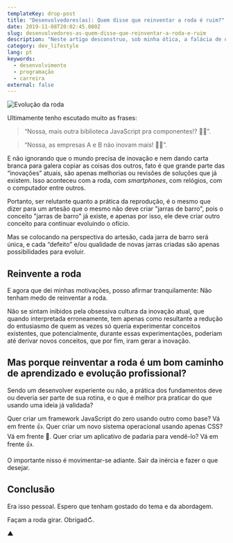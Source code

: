 ```yaml
---
templateKey: drop-post
title: "Desenvolvedores(as): Quem disse que reinventar a roda é ruim?"
date: 2019-11-08T20:02:45.080Z
slug: desenvolvedores-as-quem-disse-que-reinventar-a-roda-e-ruim
description: "Neste artigo desconstruo, sob minha ótica, a falácia de que 'reinventar a roda' é um caminho errado para que exista aprendizado e inovação."
category: dev_lifestyle
lang: pt
keywords:
  - desenvolvimento
  - programação
  - carreira
external: false
---
```


![Evolução da roda](https://user-images.githubusercontent.com/1680157/66797447-29ed9880-eee1-11e9-8404-ef77312f28ec.jpg)

Ultimamente tenho escutado muito as frases:

> “Nossa, mais outra biblioteca JavaScript pra componentes!? 🤦‍♂️”.

> “Nossa, as empresas A e B não inovam mais! 🤦‍♂️”.

E não ignorando que o mundo precisa de inovação e nem dando carta branca para galera copiar as coisas dos outros, fato é que grande parte das “inovações” atuais, são apenas melhorias ou revisões de soluções que já existem. Isso aconteceu com a roda, com _smartphones_, com relógios, com o computador entre outros.

Portanto, ser relutante quanto a prática da reprodução, é o mesmo que dizer para um artesão que o mesmo não deve criar "jarras de barro", pois o conceito "jarras de barro" já existe, e apenas por isso, ele deve criar outro conceito para continuar evoluindo o ofício.

Mas se colocando na perspectiva do artesão, cada jarra de barro será única, e cada “defeito” e/ou qualidade de novas jarras criadas são apenas possibilidades para evoluir.

## Reinvente a roda

E agora que dei minhas motivações, posso afirmar tranquilamente: Não tenham medo de reinventar a roda.

Não se sintam inibidos pela obsessiva cultura da inovação atual, que quando interpretada erroneamente, tem apenas como resultante a redução do entusiasmo de quem as vezes só queria experimentar conceitos existentes, que potencialmente, durante essas experimentações, poderiam até derivar novos conceitos, que por fim, iram gerar a inovação.

## Mas porque reinventar a roda é um bom caminho de aprendizado e evolução profissional?

Sendo um desenvolver experiente ou não, a prática dos fundamentos deve ou deveria ser parte de sua rotina, e o que é melhor pra praticar do que usando uma ideia já validada?

Quer criar um framework JavaScript do zero usando outro como base? Vá em frente 👍. Quer criar um novo sistema operacional usando apenas CSS? Vá em frente 🤯. Quer criar um aplicativo de padaria para vendê-lo? Vá em frente 👍.

O importante nisso é movimentar-se adiante. Sair da inércia e fazer o que desejar.

## Conclusão

Era isso pessoal. Espero que tenham gostado do tema e da abordagem.

Façam a roda girar. Obrigad↻.

▲
